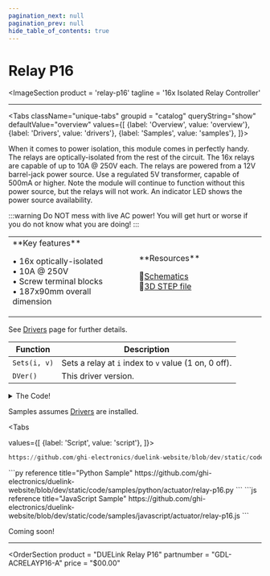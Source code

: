 ```yaml
---
pagination_next: null
pagination_prev: null
hide_table_of_contents: true
---
```



# Relay P16

<ImageSection
    product = 'relay-p16'
    tagline = '16x Isolated Relay Controller'
></ImageSection>

---

<Tabs className="unique-tabs" groupid = "catalog" queryString="show" defaultValue="overview"
  values={[
    {label: 'Overview', value: 'overview'},
    {label: 'Drivers', value: 'drivers'},
    {label: 'Samples', value: 'samples'},
  ]}>

<TabItem value="overview">

When it comes to power isolation, this module comes in perfectly handy. The relays are optically-isolated from the rest of the circuit. The 16x relays are capable of up to 10A @ 250V each. The relays are powered from a 12V barrel-jack power source. Use a regulated 5V transformer, capable of 500mA or higher. Note the module will continue to function without this power source, but the relays will not work. An indicator LED shows the power source availability.

:::warning
Do NOT mess with live AC power! You will get hurt or worse if you do not know what you are doing!
:::

<table><td width='50%'>
**Key features**

• 16x optically-isolated<br/>
• 10A @ 250V<br/>
• Screw terminal blocks<br/>
• 187x90mm overall dimension<br/>

</td><td width='50%'>
**Resources**

📄[Schematics](pathname:///sch/gdl-acrelayp16-a.pdf)<br/>
🔩[3D STEP file](pathname:///3d/gdl-acrelayp16-a.step)<br/>

</td></table>
</TabItem>

<TabItem value="drivers">

See [Drivers](../../engine/drivers) page for further details.

Function | Description
--- | ---
`Sets(i, v)`  | Sets a relay at `i` index to `v` value (1 on, 0 off).
`DVer()`   | This driver version.

<details>
  <summary>The Code!</summary>

```py reference title="Relay P16 Driver"
https://github.com/ghi-electronics/duelink-website/blob/dev/static/code/drivers/actuator/relay-p16.txt
```

</details>
</TabItem>

<TabItem value="samples">

Samples assumes [Drivers](../../engine/drivers) are installed.

<Tabs

  values={[
    {label: 'Script', value: 'script'},
]}>

<TabItem value="script">

```py reference title="Script Sample"
https://github.com/ghi-electronics/duelink-website/blob/dev/static/code/samples/script/actuator/relay-p16.txt
```
</TabItem>

<TabItem value="py">
```py reference title="Python Sample"
https://github.com/ghi-electronics/duelink-website/blob/dev/static/code/samples/python/actuator/relay-p16.py
```
</TabItem>

<TabItem value="js">
```js reference title="JavaScript Sample"
https://github.com/ghi-electronics/duelink-website/blob/dev/static/code/samples/javascript/actuator/relay-p16.js
```

</TabItem>

</Tabs>

</TabItem>

<TabItem value="projects">Coming soon!</TabItem>

</Tabs>

---

<OrderSection
    product = "DUELink Relay P16"
    partnumber = "GDL-ACRELAYP16-A"
    price = "$00.00"
></OrderSection>
